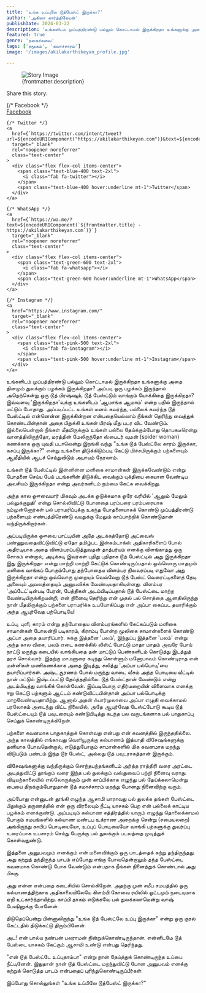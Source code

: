 ```yaml
---
title: 'உங்க உப்புலே டூத்பேஸ்ட் இருக்கா?'
author: 'அகிலா கார்த்திகேயன்'
publishDate: 2024-03-22
description: 'உங்களிடம் முப்பத்திரண்டு பல்லும் கொட்டாமல் இருக்கிறதா உங்களுக்கு அதை தினமும் துலக்கும் பழக்கம் இருக்கிறதா? அப்படி ஒரு பழக்கம் இருந்தால்...'
featured: true
genre: 'நகைச்சுவை'
tags: ['சமூகம்', 'கலாச்சாரம்']
image: '/images/akilakarthikeyan_profile.jpg'

---
```

<figure>
  <img src={frontmatter.image} alt="Story Image" class="w-full rounded-lg shadow-lg" />
  <figcaption class="text-gray-600 text-sm mt-2">{frontmatter.description}</figcaption>
</figure>
<div class="mt-6">
  <p class="text-lg font-bold">Share this story:</p>
  <div class="flex space-x-6 justify-start mt-4">
    {/* Facebook */}
    <a
      href={`https://www.facebook.com/sharer/sharer.php?u=${encodeURIComponent("https://akilakarthikeyan.com")}`}
      target="_blank"
      rel="noopener noreferrer"
      class="text-center"
    >
      <div class="flex flex-col items-center">
        <span class="text-blue-600 text-2xl">
          <i class="fab fa-facebook"></i>
        </span>
        <span class="text-blue-600 hover:underline mt-1">Facebook</span>
      </div>
    </a>

    {/* Twitter */}
    <a
      href={`https://twitter.com/intent/tweet?url=${encodeURIComponent("https://akilakarthikeyan.com")}&text=${encodeURIComponent(frontmatter.title)}`}
      target="_blank"
      rel="noopener noreferrer"
      class="text-center"
    >
      <div class="flex flex-col items-center">
        <span class="text-blue-400 text-2xl">
          <i class="fab fa-twitter"></i>
        </span>
        <span class="text-blue-400 hover:underline mt-1">Twitter</span>
      </div>
    </a>

    {/* WhatsApp */}
    <a
      href={`https://wa.me/?text=${encodeURIComponent(`${frontmatter.title} - https://akilakarthikeyan.com`)}`}
      target="_blank"
      rel="noopener noreferrer"
      class="text-center"
    >
      <div class="flex flex-col items-center">
        <span class="text-green-600 text-2xl">
          <i class="fab fa-whatsapp"></i>
        </span>
        <span class="text-green-600 hover:underline mt-1">WhatsApp</span>
      </div>
    </a>

    {/* Instagram */}
    <a
      href="https://www.instagram.com/"
      target="_blank"
      rel="noopener noreferrer"
      class="text-center"
    >
      <div class="flex flex-col items-center">
        <span class="text-pink-500 text-2xl">
          <i class="fab fa-instagram"></i>
        </span>
        <span class="text-pink-500 hover:underline mt-1">Instagram</span>
      </div>
    </a>
  </div>
</div>
உங்களிடம் முப்பத்திரண்டு பல்லும் கொட்டாமல் இருக்கிறதா உங்களுக்கு அதை தினமும் துலக்கும் பழக்கம் இருக்கிறதா? அப்படி ஒரு பழக்கம் இருந்தால் அதெற்கென்று ஒரு டூத் பிரஷ்ஷும், டூத் பேஸ்ட்டும் வாங்கும் யோக்கிதை இருக்கிறதா? இவ்வளவு 'இருக்கிறதா'வுக்கு உங்களிடம் 'ஆமாங்க ஆமாம்' என்ற பதில் இருந்தால் மட்டும் போதாது. அப்படிப்பட்ட உங்கள் மனம் கவர்ந்த, பல்லைக் கவர்ந்த டூத் பேஸ்ட்டில் என்னென்ன இருக்கின்றன என்பதையெல்லாம் நீங்கள் தெரிந்து வைத்துக் கொண்டபின்தான் அதை பிதுக்கி உங்கள் பிரஷ் மீது படர விட வேண்டும். இல்லையென்றால் நீங்கள் மீதமிருக்கும் உங்கள் பல்லை தேய்க்கும்போது தொபகடீரென்று வானத்திலிருந்தோ, மரத்தின் மேலிருந்தோ ஸ்பைடர் வுமன் (spider woman) கணக்காக ஒரு யுவதி படாலென்று இறங்கி வந்து "உங்க டூத் பேஸ்ட்லே காரம் இருக்கா, கசப்பு இருக்கா?" என்று உங்களை திடுக்கிடும்படி கேட்டு மிச்சமிருக்கும் பற்களையும் ஆமீதியில் ஆடச் செய்துவிடும் அபாயம் நேரலாம்.

உங்கள் டூத் பேஸ்ட்டில் இன்னின்ன மளிகை சாமான்கள் இருக்கவேண்டும் என்று போதனை செய்ய பேய் படங்களின் திடுக்கிட வைக்கும் யுக்தியை கையாள வேண்டிய அவசியம் இருக்கிறதா என்று அவர்களிடம் நம்மை கேட்க வைக்கிறது.

அந்த கால ஔவையார் மிகவும் அடக்க ஒடுக்கமாக ஒரே வரியில் 'ஆலும் மேலும் பல்லுக்குறுதி' என்று சொல்லிவிட்டு போனதை பரம்பரை பரம்பரையாக நம்முன்னோர்கள் பல் பராமரிப்புக்கு உகந்த போதனையாகக் கொண்டு முப்பத்திரண்டு பற்களையும் எண்பத்திரெண்டு வயதுக்கு மேலும் காப்பாற்றிக் கொண்டுதான் வந்திருக்கிறார்கள்.

அப்படியிருக்க ஔவை பாட்டியின் அதே அடக்கத்தோடு அட்வைஸ் பண்ணுவதைவிட்டுவிட்டு ஏதோ தமிழ்பட இன்கம்டாக்ஸ் அதிகாரிகளைப் போல் அதிரடியாக அதை விளம்பரப்படுத்துவதன் தாத்பர்யம் எனக்கு விளங்காதது ஒரு சோகம் என்றால், அடிக்கடி இவர்கள் புதிது புதிதாக டூத் பேஸ்ட்டில் அது இருக்கிறதா இது இருக்கிறதா என்று மாற்றி மாற்றி கேட்டுக் கொண்டிருப்பதால் ஒவ்வொரு மாதமும் மளிகை வாங்கப் போகும்போது தற்போதைய விளம்பர நிலவரப்படி எதுவோ அது இருக்கிறதா என்று ஒவ்வொரு முறையும் வெவ்வேறு டூத் பேஸ்ட் வெரைட்டிகளைத் தேடி அலையும் அவலத்தையும் அனுபவிக்க வேண்டியதாகியுள்ளது.
விளம்பர 'அப்டேட்'டின்படி பேரன், பேத்திகள் அடம்பிடிப்பதால் டூத் பேஸ்ட்டை மாற்ற வேண்டியிருக்கிறயன்றி, என் நினைவு தெரிந்து என் முதல் பல் சொத்தை ஆனதிலிருந்து நான் மீதமிருக்கும் பற்களை பராமரிக்க உபயோகிப்பது என் அப்பா கைப்பட தயாரிக்கும் அந்த ஆயுர்வேத பற்பொடியே!

உப்பு, புளி, காரம் என்று தற்போதைய விளம்பரங்களில் கேட்கப்படும் மளிகை சாமான்கள் போலன்றி படிகாரம், கிராம்பு போன்ற மூலிகை சாமான்களைக் கொண்டு அப்பா அதை தயாரிப்பார்.
சுக்கு இத்தனை 'பலம்', இந்துப்பு இத்தனை 'பலம்' என்று அந்த கால வீசை, பலம் எடை கணக்கில் லிஸ்ட் போட்டு மாதா மாதம் அவரே போய் நாட்டு மருந்து கடையில் வாங்கியதை தன் மாட்டுப் பெண்களிடம் கொடுத்து இடத்துத் தரச் சொல்வார். இதற்கு மாமனாரை கடிந்து கொள்ளும் மனோபாவம் கொண்டிராத என் மன்னிகள் மணிகணக்காக அதை இடித்து, சலித்து 'அப்பா பல்பொடி'யை தயாரிப்பார்கள்.
அஷ்ட சூரணம் போல் மருந்து வாடை வீசும் அந்த பொடியை வீட்டில் நான் மட்டும் இஷ்டப்பட்டு தேய்த்ததில்லை. டூத் பேஸ்ட்தான் வேண்டும் என்று அடம்பிடித்து வாங்கிக் கொள்வேன். இப்படியொரு எதிர்மறையின் விளைவாக எனக்கு ஈறு கெட்டு பற்களும் ஆட்டம் கண்டுவிட்டபின்தான் அப்பா பல்பொடிக்கு மாறவேண்டியதாயிற்று. ஆனால் அதன் ஃபார்முலாவை அப்பா எழுதி வைக்காமல் பரலோகம் அடைந்து விட்ட நிலையில், அதே ஆயுர்வேத டேஸ்ட்டோடு கூடிய டூத் பேஸ்ட்டையும் டூத் பவுடரையும் கண்டுபிடித்து கடந்த பல வருடங்களாக பல் பாதுகாப்பு செய்துக் கொண்டிருக்கிறேன்.

பற்களை கவனமாக பாதுகாத்துக் கொள்வது என்பது என் கவனத்தில் இருந்ததில்லை. அந்த காலத்தில் எங்காவது வெளியூருக்கு கல்யாணம் இத்யாதி விசேஷங்களுக்கு தனியாக போவதென்றால், எடுத்துபோகும் சாமான்களில் மிக கவனமாக மறந்து விடுபடும் பண்டம் இந்த டூர் பேஸ்ட், அல்லது டூத் பவுடராகத்தான் இருக்கும்.

விசேஷங்களுக்கு வந்திருக்கும் சொந்தபந்தங்களிடம் அர்த்த ராத்திரி வரை அரட்டை அடித்துவிட்டு தூங்கும் வரை இந்த பல் துலக்கும் வஸ்துவைப் பற்றி நினைவு வராது. விடியற்காலையில் எல்லோருக்கும் முன் காப்பிக்காக எழுந்து பல் தேய்க்கலாமென்று பையை திறக்கும்போதுதான் டூத் சமாச்சாரம் மறந்து போனது நினைவிற்கு வரும்.

அப்போது என்னுடன் தூங்கி எழுந்த ஆசாமி யாராவது பல் துலக்க தங்கள் பேஸ்ட்டை பிதுக்கும் தருணத்தில் என் ஒரு விரலையும் நீட்டி யாசகம் பெற என் பல்லைக் காட்டிய பழக்கம் எனக்குண்டு.
அப்படியும் கல்யாண சத்திரத்தில் யாரும் எழுந்து தொலைக்காமல் போகும் சமயங்களில் கல்யாண மண்டப உக்ராண அறைக்கு சென்று (சமையலறை) அங்கிருந்து காபிப் பொடியையோ, உப்புப் பொடியையோ வாங்கி பற்களுக்கு துவர்ப்பு உரைப்பாக உபசாரம் செய்து பேருக்கு பல் துலக்கும் படலத்தை முடித்துக் கொள்வதுண்டு.

இத்தனை அனுபவமும் எனக்கும் என் மனைவிக்கும் ஒரு பாடத்தைக் கற்று தந்திருந்தது. அது கற்றுத் தந்திருந்த பாடம் எப்போது எங்கு போவதென்றாலும் தந்த பேஸ்ட்டை கவனமாக கொண்டு போக வேண்டும் என்பதாக நீங்கள் நினைத்துக் கொண்டால் அது பிசுகு.

அது என்ன என்பதை கடைசியில் சொல்கிறேன்.
அதற்கு முன் சமீப சமயத்தில் ஒரு கல்யாணத்திற்காக அதிகாலையிலேயே கிளம்பி கோவை ரயிலில் ஓட்டமும் நடையுமாக ஏறி உட்கார்ந்தாயிற்று. காப்பி தாகம் எடுக்கவே பல் துலக்கலாமென்று வாஷ் பேஷினுக்கு போனேன்.

திடுதெப்பென்று பின்னாலிருந்து "உங்க டூத் பேஸ்ட்லே உப்பு இருக்கா" என்று ஒரு குரல் கேட்டதில் திடுக்கட்டு திரும்பினேன்.

அட! என் பால்ய நண்பன் பலராமன் நின்றுக்கொண்டிருந்தான். என்னிடமே டூத் பேஸ்டை யாசகம் கேட்கும் ஆசாமி உண்டு என்பது தெரிந்தது.

"என் டூத் பேஸ்ட்டே உப்புதாம்பா" என்று நான் தேய்த்துக் கொண்டிருந்த உப்பை நீட்டினேன்.
இதுதான் நான் டூத் பேஸ்ட்டை மறந்துவிட்டு போன அனுபவம் எனக்கு கற்றுக் கொடுத்த பாடம் என்பதைப் புரிந்துகொண்டிருப்பீர்கள்.

இப்போது சொல்லுங்கள் "உங்க உப்பிலே டூத்பேஸ்ட் இருக்கா?"
